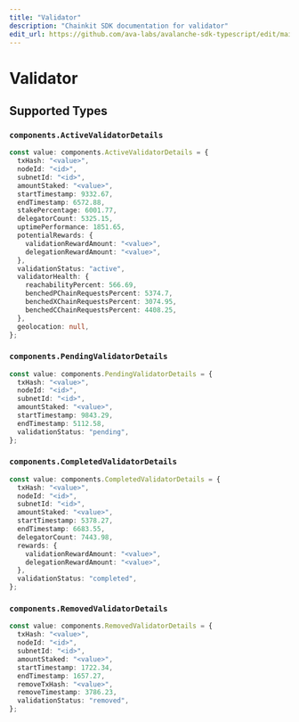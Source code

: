 ```yaml
---
title: "Validator"
description: "Chainkit SDK documentation for validator"
edit_url: https://github.com/ava-labs/avalanche-sdk-typescript/edit/main/chainkit/docs/models/components/validator.md
---
```


# Validator

## Supported Types

### `components.ActiveValidatorDetails`

```typescript
const value: components.ActiveValidatorDetails = {
  txHash: "<value>",
  nodeId: "<id>",
  subnetId: "<id>",
  amountStaked: "<value>",
  startTimestamp: 9332.67,
  endTimestamp: 6572.88,
  stakePercentage: 6001.77,
  delegatorCount: 5325.15,
  uptimePerformance: 1851.65,
  potentialRewards: {
    validationRewardAmount: "<value>",
    delegationRewardAmount: "<value>",
  },
  validationStatus: "active",
  validatorHealth: {
    reachabilityPercent: 566.69,
    benchedPChainRequestsPercent: 5374.7,
    benchedXChainRequestsPercent: 3074.95,
    benchedCChainRequestsPercent: 4408.25,
  },
  geolocation: null,
};
```

### `components.PendingValidatorDetails`

```typescript
const value: components.PendingValidatorDetails = {
  txHash: "<value>",
  nodeId: "<id>",
  subnetId: "<id>",
  amountStaked: "<value>",
  startTimestamp: 9843.29,
  endTimestamp: 5112.58,
  validationStatus: "pending",
};
```

### `components.CompletedValidatorDetails`

```typescript
const value: components.CompletedValidatorDetails = {
  txHash: "<value>",
  nodeId: "<id>",
  subnetId: "<id>",
  amountStaked: "<value>",
  startTimestamp: 5378.27,
  endTimestamp: 6683.55,
  delegatorCount: 7443.98,
  rewards: {
    validationRewardAmount: "<value>",
    delegationRewardAmount: "<value>",
  },
  validationStatus: "completed",
};
```

### `components.RemovedValidatorDetails`

```typescript
const value: components.RemovedValidatorDetails = {
  txHash: "<value>",
  nodeId: "<id>",
  subnetId: "<id>",
  amountStaked: "<value>",
  startTimestamp: 1722.34,
  endTimestamp: 1657.27,
  removeTxHash: "<value>",
  removeTimestamp: 3786.23,
  validationStatus: "removed",
};
```